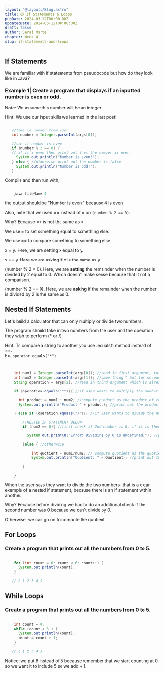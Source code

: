 ```yaml
---
layout: "@layouts/Blog.astro"
title: 🟡 If Statements & Loops
pubDate: 2024-03-12T00:00:00Z
updatedDate: 2024-03-12T00:00:00Z
draft: false
author: Sarai Marte
chapter: Week 4
slug: if-statements-and-loops
---
```


## If Statements

We are familiar with if statements from pseudocode but how do they look like in Java?

### Example 1| Create a program that displays if an inputted number is even or odd.

Note: We assume this number will be an integer.

Hint: We use our input skills we learned in the last post!

```java

   //take in number from user
   int number = Integer.parseInt(args[0]);

   //see if number is even
   if (number % 2 == 0) {
   // if it's even then print out that the number is even
     System.out.println("Number is even!");
   } else { //otherwise print out the number is false
     System.out.println("Number is odd!");
   }


```

Compile and then run with,

```java

    java fileName 4


```

the output should be "Number is even!" because 4 is even.

Also, note that we used == instead of = on `(number % 2 == 0)`.

Why? Because == is not the same as =.

We use = to set something equal to something else.

We use == to compare something to something else.

x = y. Here, we are setting x equal to y.

x == y. Here we are asking if x is the same as y.

(number % 2 = 0). Here, we are **setting** the remainder when the number is divided by 2 equal to 0. Which doesn't make sense because that it not a comparison.

(number % 2 == 0). Here, we are **asking** if the remainder when the number is divided by 2 is the same as 0.

## Nested If Statements

Let's build a calculator that can only multiply or divide two numbers.

The program should take in two numbers from the user and the operation they wish to perform (\* or /).

Hint: To compare a string to another you use .equals() method instead of ==.  
Ex. `operator.equals("*")`

```java


    int num1 = Integer.parseInt(args[0]); //read in first argument, turn it into an int and store it as num1
    int num2 = Integer.parseInt(args[1]); //same thing ^ but for second number
    String operation = args[2]; //read in third argument which is already a string

    if (operation.equals("*")){ //if user wants to multiply the numbers then...

      int product = num1 * num2; //compute product as the product of the 2 numbers
      System.out.println("Product " + product); //print out the product

    } else if (operation.equals("/")){ //if user wants to divide the numbers then...

        //NESTED IF STATEMENT BELOW
        if (num2 == 0){ //first check if 2nd number is 0, if it is then...

          System.out.println("Error: Dividing by 0 is undefined."); //print out an error bc you can't divide by 0

        }else { //otherwise

            int quotient = num1/num2; // compute quotient as the quotient of the 2 numbers
            System.out.println("Quotient: " + Quotient); //print out the quotient

        }

    }


```

When the user says they want to divide the two numbers- that is a clear example of a nested if statement, because there is an if statement within another.

Why? Because before dividing we had to do an additional check if the second number was 0 because we can't divide by 0.

Otherwise, we can go on to compute the quotient.

## For Loops

### Create a program that prints out all the numbers from 0 to 5.

```java

    for (int count = 0; count < 6; count++) {
      System.out.println(count);
    }

   // 0 1 2 3 4 5


```

## While Loops

### Create a program that prints out all the numbers from 0 to 5.

```java

    int count = 0;
    while (count < 6 ) {
      System.out.println(count);
      count = count + 1;
    }

   // 0 1 2 3 4 5

```

Notice: we put 6 instead of 5 because remember that we start counting at 0 so we want it to include 5 so we add + 1.
